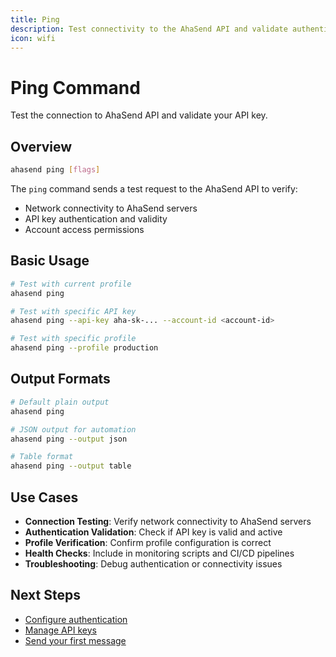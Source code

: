 ```yaml
---
title: Ping
description: Test connectivity to the AhaSend API and validate authentication
icon: wifi
---
```


# Ping Command

Test the connection to AhaSend API and validate your API key.

## Overview

```bash
ahasend ping [flags]
```

The `ping` command sends a test request to the AhaSend API to verify:
- Network connectivity to AhaSend servers
- API key authentication and validity
- Account access permissions

## Basic Usage

```bash
# Test with current profile
ahasend ping

# Test with specific API key
ahasend ping --api-key aha-sk-... --account-id <account-id>

# Test with specific profile
ahasend ping --profile production
```

## Output Formats

```bash
# Default plain output
ahasend ping

# JSON output for automation
ahasend ping --output json

# Table format
ahasend ping --output table
```

## Use Cases

- **Connection Testing**: Verify network connectivity to AhaSend servers
- **Authentication Validation**: Check if API key is valid and active
- **Profile Verification**: Confirm profile configuration is correct
- **Health Checks**: Include in monitoring scripts and CI/CD pipelines
- **Troubleshooting**: Debug authentication or connectivity issues

## Next Steps

- [Configure authentication](/cli/authentication)
- [Manage API keys](/cli/commands/apikeys)
- [Send your first message](/cli/commands/messages)